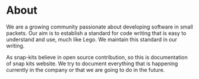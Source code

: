 # About

We are a growing community passionate about developing software in small packets. Our aim is to establish a standard for code writing that is easy to understand and use, much like Lego. We maintain this standard in our writing. 

As snap-kits believe in open source contribution, so this is documentation of snap kits website. We try to document everything that is happening currently in the company or that we are going to do in the future.
